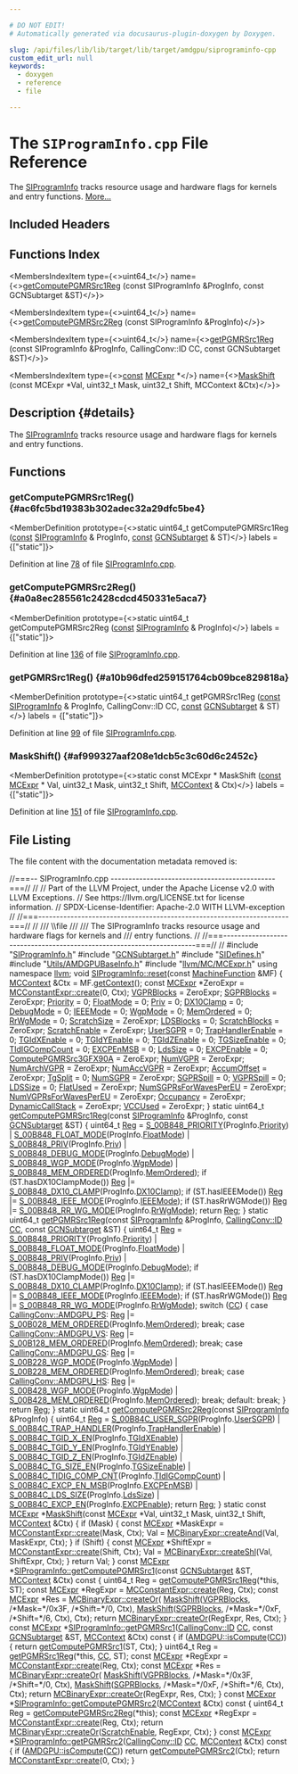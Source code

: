 ```yaml
---

# DO NOT EDIT!
# Automatically generated via docusaurus-plugin-doxygen by Doxygen.

slug: /api/files/lib/lib/target/lib/target/amdgpu/siprograminfo-cpp
custom_edit_url: null
keywords:
  - doxygen
  - reference
  - file

---
```





# The `SIProgramInfo.cpp` File Reference

<DoxygenPage pluginConfig={pluginConfig}>

The <a href="/docs/api/structs/llvm/siprograminfo">SIProgramInfo</a> tracks resource usage and hardware flags for kernels and entry functions. <a href="#details">More...</a>

## Included Headers

<IncludesList>
<IncludesListItem
  filePath="SIProgramInfo.h"
  permalink="/docs/api/files/lib/lib/target/lib/target/amdgpu/siprograminfo-h"
  isLocal="true" />
<IncludesListItem
  filePath="GCNSubtarget.h"
  permalink="/docs/api/files/lib/lib/target/lib/target/amdgpu/gcnsubtarget-h"
  isLocal="true" />
<IncludesListItem
  filePath="SIDefines.h"
  permalink="/docs/api/files/lib/lib/target/lib/target/amdgpu/sidefines-h"
  isLocal="true" />
<IncludesListItem
  filePath="Utils/AMDGPUBaseInfo.h"
  permalink="/docs/api/files/lib/lib/target/lib/target/amdgpu/lib/target/amdgpu/utils/amdgpubaseinfo-h"
  isLocal="true" />
<IncludesListItem
  filePath="llvm/MC/MCExpr.h"
  permalink="/docs/api/files/include/include/llvm/include/llvm/mc/mcexpr-h"
  isLocal="true" />
</IncludesList>

## Functions Index

<MembersIndex>

<MembersIndexItem
  type={<>uint64&#95;t</>}
  name={<><a href="#ac6fc5bd19383b302adec32a29dfc5be4">getComputePGMRSrc1Reg</a> (const SIProgramInfo &amp;ProgInfo, const GCNSubtarget &amp;ST)</>}>
</MembersIndexItem>

<MembersIndexItem
  type={<>uint64&#95;t</>}
  name={<><a href="#a0a8ec285561c2428cdcd450331e5aca7">getComputePGMRSrc2Reg</a> (const SIProgramInfo &amp;ProgInfo)</>}>
</MembersIndexItem>

<MembersIndexItem
  type={<>uint64&#95;t</>}
  name={<><a href="#a10b96dfed259151764cb09bce829818a">getPGMRSrc1Reg</a> (const SIProgramInfo &amp;ProgInfo, CallingConv::ID CC, const GCNSubtarget &amp;ST)</>}>
</MembersIndexItem>

<MembersIndexItem
  type={<><a href="/docs/api/files/lib/lib/target/lib/target/aarch64/aarch64promoteconstant-cpp/#a90f8350fecae261c25be85d38b451bff">const</a> <a href="/docs/api/classes/llvm/mcexpr">MCExpr</a> &#42;</>}
  name={<><a href="#af999327aaf208e1dcb5c3c60d6c2452c">MaskShift</a> (const MCExpr &#42;Val, uint32&#95;t Mask, uint32&#95;t Shift, MCContext &amp;Ctx)</>}>
</MembersIndexItem>

</MembersIndex>

## Description {#details}

The <a href="/docs/api/structs/llvm/siprograminfo">SIProgramInfo</a> tracks resource usage and hardware flags for kernels and entry functions.

<SectionDefinition>

## Functions

### getComputePGMRSrc1Reg() {#ac6fc5bd19383b302adec32a29dfc5be4}

<MemberDefinition
  prototype={<>static uint64&#95;t getComputePGMRSrc1Reg (<a href="/docs/api/files/lib/lib/target/lib/target/aarch64/aarch64promoteconstant-cpp/#a90f8350fecae261c25be85d38b451bff">const</a> <a href="/docs/api/structs/llvm/siprograminfo">SIProgramInfo</a> &amp; ProgInfo, <a href="/docs/api/files/lib/lib/target/lib/target/aarch64/aarch64promoteconstant-cpp/#a90f8350fecae261c25be85d38b451bff">const</a> <a href="/docs/api/classes/llvm/gcnsubtarget">GCNSubtarget</a> &amp; ST)</>}
  labels = {["static"]}>

Definition at line <a href="#l00078">78</a> of file <a href="/docs/api/files/lib/lib/target/lib/target/amdgpu/siprograminfo-cpp">SIProgramInfo.cpp</a>.
</MemberDefinition>

### getComputePGMRSrc2Reg() {#a0a8ec285561c2428cdcd450331e5aca7}

<MemberDefinition
  prototype={<>static uint64&#95;t getComputePGMRSrc2Reg (<a href="/docs/api/files/lib/lib/target/lib/target/aarch64/aarch64promoteconstant-cpp/#a90f8350fecae261c25be85d38b451bff">const</a> <a href="/docs/api/structs/llvm/siprograminfo">SIProgramInfo</a> &amp; ProgInfo)</>}
  labels = {["static"]}>

Definition at line <a href="#l00136">136</a> of file <a href="/docs/api/files/lib/lib/target/lib/target/amdgpu/siprograminfo-cpp">SIProgramInfo.cpp</a>.
</MemberDefinition>

### getPGMRSrc1Reg() {#a10b96dfed259151764cb09bce829818a}

<MemberDefinition
  prototype={<>static uint64&#95;t getPGMRSrc1Reg (<a href="/docs/api/files/lib/lib/target/lib/target/aarch64/aarch64promoteconstant-cpp/#a90f8350fecae261c25be85d38b451bff">const</a> <a href="/docs/api/structs/llvm/siprograminfo">SIProgramInfo</a> &amp; ProgInfo, CallingConv::ID CC, <a href="/docs/api/files/lib/lib/target/lib/target/aarch64/aarch64promoteconstant-cpp/#a90f8350fecae261c25be85d38b451bff">const</a> <a href="/docs/api/classes/llvm/gcnsubtarget">GCNSubtarget</a> &amp; ST)</>}
  labels = {["static"]}>

Definition at line <a href="#l00099">99</a> of file <a href="/docs/api/files/lib/lib/target/lib/target/amdgpu/siprograminfo-cpp">SIProgramInfo.cpp</a>.
</MemberDefinition>

### MaskShift() {#af999327aaf208e1dcb5c3c60d6c2452c}

<MemberDefinition
  prototype={<>static const MCExpr &#42; MaskShift (<a href="/docs/api/files/lib/lib/target/lib/target/aarch64/aarch64promoteconstant-cpp/#a90f8350fecae261c25be85d38b451bff">const</a> <a href="/docs/api/classes/llvm/mcexpr">MCExpr</a> &#42; Val, uint32&#95;t Mask, uint32&#95;t Shift, <a href="/docs/api/classes/llvm/mccontext">MCContext</a> &amp; Ctx)</>}
  labels = {["static"]}>

Definition at line <a href="#l00151">151</a> of file <a href="/docs/api/files/lib/lib/target/lib/target/amdgpu/siprograminfo-cpp">SIProgramInfo.cpp</a>.
</MemberDefinition>

</SectionDefinition>

## File Listing

The file content with the documentation metadata removed is:

<ProgramListing>

<Link id="l00001" /><CodeLine lineNumber="1"><Highlight kind="comment">//===-- SIProgramInfo.cpp ----------------------------------------------===//</Highlight><Highlight kind="normal"></Highlight></CodeLine>
<Link id="l00002" /><CodeLine lineNumber="2"><Highlight kind="normal"></Highlight><Highlight kind="comment">//</Highlight><Highlight kind="normal"></Highlight></CodeLine>
<Link id="l00003" /><CodeLine lineNumber="3"><Highlight kind="normal"></Highlight><Highlight kind="comment">// Part of the LLVM Project, under the Apache License v2.0 with LLVM Exceptions.</Highlight><Highlight kind="normal"></Highlight></CodeLine>
<Link id="l00004" /><CodeLine lineNumber="4"><Highlight kind="normal"></Highlight><Highlight kind="comment">// See https://llvm.org/LICENSE.txt for license information.</Highlight><Highlight kind="normal"></Highlight></CodeLine>
<Link id="l00005" /><CodeLine lineNumber="5"><Highlight kind="normal"></Highlight><Highlight kind="comment">// SPDX-License-Identifier: Apache-2.0 WITH LLVM-exception</Highlight><Highlight kind="normal"></Highlight></CodeLine>
<Link id="l00006" /><CodeLine lineNumber="6"><Highlight kind="normal"></Highlight><Highlight kind="comment">//</Highlight><Highlight kind="normal"></Highlight></CodeLine>
<Link id="l00007" /><CodeLine lineNumber="7"><Highlight kind="normal"></Highlight><Highlight kind="comment">//===----------------------------------------------------------------------===//</Highlight><Highlight kind="normal"></Highlight></CodeLine>
<Link id="l00008" /><CodeLine lineNumber="8"><Highlight kind="normal"></Highlight><Highlight kind="comment">//</Highlight><Highlight kind="comment"></Highlight></CodeLine>
<Link id="l00009" /><CodeLine lineNumber="9"><Highlight kind="comment">/// \\file</Highlight></CodeLine>
<Link id="l00010" /><CodeLine lineNumber="10"><Highlight kind="comment">///</Highlight></CodeLine>
<Link id="l00011" /><CodeLine lineNumber="11"><Highlight kind="comment">/// The SIProgramInfo tracks resource usage and hardware flags for kernels and</Highlight></CodeLine>
<Link id="l00012" /><CodeLine lineNumber="12"><Highlight kind="comment">/// entry functions.</Highlight><Highlight kind="normal"></Highlight></CodeLine>
<Link id="l00013" /><CodeLine lineNumber="13"><Highlight kind="normal"></Highlight><Highlight kind="comment">//</Highlight><Highlight kind="normal"></Highlight></CodeLine>
<Link id="l00014" /><CodeLine lineNumber="14"><Highlight kind="normal"></Highlight><Highlight kind="comment">//===----------------------------------------------------------------------===//</Highlight><Highlight kind="normal"></Highlight></CodeLine>
<Link id="l00015" /><CodeLine lineNumber="15"><Highlight kind="normal"></Highlight><Highlight kind="comment">//</Highlight><Highlight kind="normal"></Highlight></CodeLine>
<Link id="l00016" /><CodeLine lineNumber="16"><Highlight kind="normal"></Highlight></CodeLine>
<Link id="l00017" /><CodeLine lineNumber="17"><Highlight kind="normal"></Highlight><Highlight kind="preprocessor">#include &quot;<a href="/docs/api/files/lib/lib/target/lib/target/amdgpu/siprograminfo-h">SIProgramInfo.h</a>&quot;</Highlight><Highlight kind="normal"></Highlight></CodeLine>
<Link id="l00018" /><CodeLine lineNumber="18"><Highlight kind="normal"></Highlight><Highlight kind="preprocessor">#include &quot;<a href="/docs/api/files/lib/lib/target/lib/target/amdgpu/gcnsubtarget-h">GCNSubtarget.h</a>&quot;</Highlight><Highlight kind="normal"></Highlight></CodeLine>
<Link id="l00019" /><CodeLine lineNumber="19"><Highlight kind="normal"></Highlight><Highlight kind="preprocessor">#include &quot;<a href="/docs/api/files/lib/lib/target/lib/target/amdgpu/sidefines-h">SIDefines.h</a>&quot;</Highlight><Highlight kind="normal"></Highlight></CodeLine>
<Link id="l00020" /><CodeLine lineNumber="20"><Highlight kind="normal"></Highlight><Highlight kind="preprocessor">#include &quot;<a href="/docs/api/files/lib/lib/target/lib/target/amdgpu/lib/target/amdgpu/utils/amdgpubaseinfo-h">Utils/AMDGPUBaseInfo.h</a>&quot;</Highlight><Highlight kind="normal"></Highlight></CodeLine>
<Link id="l00021" /><CodeLine lineNumber="21"><Highlight kind="normal"></Highlight><Highlight kind="preprocessor">#include &quot;<a href="/docs/api/files/include/include/llvm/include/llvm/mc/mcexpr-h">llvm/MC/MCExpr.h</a>&quot;</Highlight><Highlight kind="normal"></Highlight></CodeLine>
<Link id="l00022" /><CodeLine lineNumber="22"><Highlight kind="normal"></Highlight></CodeLine>
<Link id="l00023" /><CodeLine lineNumber="23"><Highlight kind="normal"></Highlight><Highlight kind="keyword">using namespace </Highlight><Highlight kind="normal"><a href="/docs/api/namespaces/llvm">llvm</a>;</Highlight></CodeLine>
<Link id="l00024" /><CodeLine lineNumber="24"><Highlight kind="normal"></Highlight></CodeLine>
<Link id="l00025" /><CodeLine lineNumber="25" lineLink="/docs/api/structs/llvm/siprograminfo/#ae72726562d2c74f257bb14d331c90300"><Highlight kind="normal"></Highlight><Highlight kind="keywordtype">void</Highlight><Highlight kind="normal"> <a href="/docs/api/structs/llvm/siprograminfo/#ae72726562d2c74f257bb14d331c90300">SIProgramInfo::reset</a>(</Highlight><Highlight kind="keyword">const</Highlight><Highlight kind="normal"> <a href="/docs/api/classes/llvm/machinefunction">MachineFunction</a> &amp;MF) &#123;</Highlight></CodeLine>
<Link id="l00026" /><CodeLine lineNumber="26"><Highlight kind="normal">  <a href="/docs/api/classes/llvm/mccontext">MCContext</a> &amp;Ctx = MF.<a href="/docs/api/classes/llvm/machinefunction/#a752546c51633c140d9ca4ab98b4781b6">getContext</a>();</Highlight></CodeLine>
<Link id="l00027" /><CodeLine lineNumber="27"><Highlight kind="normal"></Highlight></CodeLine>
<Link id="l00028" /><CodeLine lineNumber="28"><Highlight kind="normal">  </Highlight><Highlight kind="keyword">const</Highlight><Highlight kind="normal"> <a href="/docs/api/classes/llvm/mcexpr">MCExpr</a> &#42;ZeroExpr = <a href="/docs/api/classes/llvm/mcconstantexpr/#af9bdc4c9c65ea1ff077fbbb6407d7b2a">MCConstantExpr::create</a>(0, Ctx);</Highlight></CodeLine>
<Link id="l00029" /><CodeLine lineNumber="29"><Highlight kind="normal"></Highlight></CodeLine>
<Link id="l00030" /><CodeLine lineNumber="30"><Highlight kind="normal">  <a href="/docs/api/structs/llvm/siprograminfo/#a3688ae99640628e4a97f11753bcab0c9">VGPRBlocks</a> = ZeroExpr;</Highlight></CodeLine>
<Link id="l00031" /><CodeLine lineNumber="31"><Highlight kind="normal">  <a href="/docs/api/structs/llvm/siprograminfo/#aa590ea054ee40115a9612e345df72146">SGPRBlocks</a> = ZeroExpr;</Highlight></CodeLine>
<Link id="l00032" /><CodeLine lineNumber="32"><Highlight kind="normal">  <a href="/docs/api/structs/llvm/siprograminfo/#a3977267b8b812445d53063e0182fd891">Priority</a> = 0;</Highlight></CodeLine>
<Link id="l00033" /><CodeLine lineNumber="33"><Highlight kind="normal">  <a href="/docs/api/structs/llvm/siprograminfo/#a5dfd735278d1730ed3cffdb755ede0d2">FloatMode</a> = 0;</Highlight></CodeLine>
<Link id="l00034" /><CodeLine lineNumber="34"><Highlight kind="normal">  <a href="/docs/api/structs/llvm/siprograminfo/#a02e8df47424dd56e889739b63859838a">Priv</a> = 0;</Highlight></CodeLine>
<Link id="l00035" /><CodeLine lineNumber="35"><Highlight kind="normal">  <a href="/docs/api/structs/llvm/siprograminfo/#ab1f897a9290b5c279ed238deced93619">DX10Clamp</a> = 0;</Highlight></CodeLine>
<Link id="l00036" /><CodeLine lineNumber="36"><Highlight kind="normal">  <a href="/docs/api/structs/llvm/siprograminfo/#a318ee6169e857c53dd1dc7472a14cdb0">DebugMode</a> = 0;</Highlight></CodeLine>
<Link id="l00037" /><CodeLine lineNumber="37"><Highlight kind="normal">  <a href="/docs/api/structs/llvm/siprograminfo/#ab70748f1e7c51f2ea41b9057f5b4c829">IEEEMode</a> = 0;</Highlight></CodeLine>
<Link id="l00038" /><CodeLine lineNumber="38"><Highlight kind="normal">  <a href="/docs/api/structs/llvm/siprograminfo/#ac559e84953a041d04f27c9a1063a1c59">WgpMode</a> = 0;</Highlight></CodeLine>
<Link id="l00039" /><CodeLine lineNumber="39"><Highlight kind="normal">  <a href="/docs/api/structs/llvm/siprograminfo/#af398e438530ebe1daa0614d7e7e799b8">MemOrdered</a> = 0;</Highlight></CodeLine>
<Link id="l00040" /><CodeLine lineNumber="40"><Highlight kind="normal">  <a href="/docs/api/structs/llvm/siprograminfo/#a22d671c4238537a22dfe82266e71c16c">RrWgMode</a> = 0;</Highlight></CodeLine>
<Link id="l00041" /><CodeLine lineNumber="41"><Highlight kind="normal">  <a href="/docs/api/structs/llvm/siprograminfo/#ac3752448069c8c6edb67b57e0ac92f85">ScratchSize</a> = ZeroExpr;</Highlight></CodeLine>
<Link id="l00042" /><CodeLine lineNumber="42"><Highlight kind="normal"></Highlight></CodeLine>
<Link id="l00043" /><CodeLine lineNumber="43"><Highlight kind="normal">  <a href="/docs/api/structs/llvm/siprograminfo/#a34d631fd6083ae4bbbee5024eb00867a">LDSBlocks</a> = 0;</Highlight></CodeLine>
<Link id="l00044" /><CodeLine lineNumber="44"><Highlight kind="normal">  <a href="/docs/api/structs/llvm/siprograminfo/#a403f09379ebb1045ef45a83925a0ed70">ScratchBlocks</a> = ZeroExpr;</Highlight></CodeLine>
<Link id="l00045" /><CodeLine lineNumber="45"><Highlight kind="normal"></Highlight></CodeLine>
<Link id="l00046" /><CodeLine lineNumber="46"><Highlight kind="normal">  <a href="/docs/api/structs/llvm/siprograminfo/#a772aff37f042ff311ff9c8d3af5e3f5f">ScratchEnable</a> = ZeroExpr;</Highlight></CodeLine>
<Link id="l00047" /><CodeLine lineNumber="47"><Highlight kind="normal">  <a href="/docs/api/structs/llvm/siprograminfo/#a59acec45cbd34d0a113b177c4b2ccbae">UserSGPR</a> = 0;</Highlight></CodeLine>
<Link id="l00048" /><CodeLine lineNumber="48"><Highlight kind="normal">  <a href="/docs/api/structs/llvm/siprograminfo/#a71ed738417d64ca247cfdbfcf5165b07">TrapHandlerEnable</a> = 0;</Highlight></CodeLine>
<Link id="l00049" /><CodeLine lineNumber="49"><Highlight kind="normal">  <a href="/docs/api/structs/llvm/siprograminfo/#ab35b3af4fafc168fbce390b14d8d7c1d">TGIdXEnable</a> = 0;</Highlight></CodeLine>
<Link id="l00050" /><CodeLine lineNumber="50"><Highlight kind="normal">  <a href="/docs/api/structs/llvm/siprograminfo/#aee9920690b34cda0c1b7c6e1726f7bd0">TGIdYEnable</a> = 0;</Highlight></CodeLine>
<Link id="l00051" /><CodeLine lineNumber="51"><Highlight kind="normal">  <a href="/docs/api/structs/llvm/siprograminfo/#a337ffd0352d50d9047725b0bff184106">TGIdZEnable</a> = 0;</Highlight></CodeLine>
<Link id="l00052" /><CodeLine lineNumber="52"><Highlight kind="normal">  <a href="/docs/api/structs/llvm/siprograminfo/#ad3f34d529ea36932d1daad83cb0f8806">TGSizeEnable</a> = 0;</Highlight></CodeLine>
<Link id="l00053" /><CodeLine lineNumber="53"><Highlight kind="normal">  <a href="/docs/api/structs/llvm/siprograminfo/#a1d9d692d70a3cefe821356b7bc77ae0e">TIdIGCompCount</a> = 0;</Highlight></CodeLine>
<Link id="l00054" /><CodeLine lineNumber="54"><Highlight kind="normal">  <a href="/docs/api/structs/llvm/siprograminfo/#ae4aba4a78b1ad27400e6848896387b88">EXCPEnMSB</a> = 0;</Highlight></CodeLine>
<Link id="l00055" /><CodeLine lineNumber="55"><Highlight kind="normal">  <a href="/docs/api/structs/llvm/siprograminfo/#a9e3ecd7aff6a81fb011bc32cde4cde1b">LdsSize</a> = 0;</Highlight></CodeLine>
<Link id="l00056" /><CodeLine lineNumber="56"><Highlight kind="normal">  <a href="/docs/api/structs/llvm/siprograminfo/#a4121a9a2cc6c5455abb250cca03eb76c">EXCPEnable</a> = 0;</Highlight></CodeLine>
<Link id="l00057" /><CodeLine lineNumber="57"><Highlight kind="normal"></Highlight></CodeLine>
<Link id="l00058" /><CodeLine lineNumber="58"><Highlight kind="normal">  <a href="/docs/api/structs/llvm/siprograminfo/#a2726c754bff1649eb44f467f0e3b25c3">ComputePGMRSrc3GFX90A</a> = ZeroExpr;</Highlight></CodeLine>
<Link id="l00059" /><CodeLine lineNumber="59"><Highlight kind="normal"></Highlight></CodeLine>
<Link id="l00060" /><CodeLine lineNumber="60"><Highlight kind="normal">  <a href="/docs/api/structs/llvm/siprograminfo/#aad1837db2b83530ed07c95b6bac0744b">NumVGPR</a> = ZeroExpr;</Highlight></CodeLine>
<Link id="l00061" /><CodeLine lineNumber="61"><Highlight kind="normal">  <a href="/docs/api/structs/llvm/siprograminfo/#a27e3860d5b04a57cde52d2bffad6138c">NumArchVGPR</a> = ZeroExpr;</Highlight></CodeLine>
<Link id="l00062" /><CodeLine lineNumber="62"><Highlight kind="normal">  <a href="/docs/api/structs/llvm/siprograminfo/#a98ea97b3ad31203bdf6769b105caa624">NumAccVGPR</a> = ZeroExpr;</Highlight></CodeLine>
<Link id="l00063" /><CodeLine lineNumber="63"><Highlight kind="normal">  <a href="/docs/api/structs/llvm/siprograminfo/#a89a57c3dc5eea14cd27e6db65d14bc32">AccumOffset</a> = ZeroExpr;</Highlight></CodeLine>
<Link id="l00064" /><CodeLine lineNumber="64"><Highlight kind="normal">  <a href="/docs/api/structs/llvm/siprograminfo/#ad97de4ab417f94b2cdca16c80bbcfc62">TgSplit</a> = 0;</Highlight></CodeLine>
<Link id="l00065" /><CodeLine lineNumber="65"><Highlight kind="normal">  <a href="/docs/api/structs/llvm/siprograminfo/#a0a030caf65eb1d46c0fc1045e197e0ed">NumSGPR</a> = ZeroExpr;</Highlight></CodeLine>
<Link id="l00066" /><CodeLine lineNumber="66"><Highlight kind="normal">  <a href="/docs/api/structs/llvm/siprograminfo/#a095bee11d087163ba9b7edc3a55310f7">SGPRSpill</a> = 0;</Highlight></CodeLine>
<Link id="l00067" /><CodeLine lineNumber="67"><Highlight kind="normal">  <a href="/docs/api/structs/llvm/siprograminfo/#af02e81a66cc884be2f44db9572bf9d79">VGPRSpill</a> = 0;</Highlight></CodeLine>
<Link id="l00068" /><CodeLine lineNumber="68"><Highlight kind="normal">  <a href="/docs/api/structs/llvm/siprograminfo/#abf43be02eb6dd6450cf63b501f0f8f34">LDSSize</a> = 0;</Highlight></CodeLine>
<Link id="l00069" /><CodeLine lineNumber="69"><Highlight kind="normal">  <a href="/docs/api/structs/llvm/siprograminfo/#a70a0d44841a613a758bdd61ccccd0d42">FlatUsed</a> = ZeroExpr;</Highlight></CodeLine>
<Link id="l00070" /><CodeLine lineNumber="70"><Highlight kind="normal"></Highlight></CodeLine>
<Link id="l00071" /><CodeLine lineNumber="71"><Highlight kind="normal">  <a href="/docs/api/structs/llvm/siprograminfo/#accfcf1299fb2b19aeba31bc533560e59">NumSGPRsForWavesPerEU</a> = ZeroExpr;</Highlight></CodeLine>
<Link id="l00072" /><CodeLine lineNumber="72"><Highlight kind="normal">  <a href="/docs/api/structs/llvm/siprograminfo/#aa8ccab82d407519b9d648b03505332de">NumVGPRsForWavesPerEU</a> = ZeroExpr;</Highlight></CodeLine>
<Link id="l00073" /><CodeLine lineNumber="73"><Highlight kind="normal">  <a href="/docs/api/structs/llvm/siprograminfo/#abfc73b7fe494d43b1b5d5ee421823a28">Occupancy</a> = ZeroExpr;</Highlight></CodeLine>
<Link id="l00074" /><CodeLine lineNumber="74"><Highlight kind="normal">  <a href="/docs/api/structs/llvm/siprograminfo/#a9e3a05260c49da2e5a9401472ca63d77">DynamicCallStack</a> = ZeroExpr;</Highlight></CodeLine>
<Link id="l00075" /><CodeLine lineNumber="75"><Highlight kind="normal">  <a href="/docs/api/structs/llvm/siprograminfo/#a55c703813acc50a1147c33ba50fe9bfb">VCCUsed</a> = ZeroExpr;</Highlight></CodeLine>
<Link id="l00076" /><CodeLine lineNumber="76"><Highlight kind="normal">&#125;</Highlight></CodeLine>
<Link id="l00077" /><CodeLine lineNumber="77"><Highlight kind="normal"></Highlight></CodeLine>
<Link id="l00078" /><CodeLine lineNumber="78" lineLink="#ac6fc5bd19383b302adec32a29dfc5be4"><Highlight kind="normal"></Highlight><Highlight kind="keyword">static</Highlight><Highlight kind="normal"> uint64&#95;t <a href="#ac6fc5bd19383b302adec32a29dfc5be4">getComputePGMRSrc1Reg</a>(</Highlight><Highlight kind="keyword">const</Highlight><Highlight kind="normal"> <a href="/docs/api/structs/llvm/siprograminfo">SIProgramInfo</a> &amp;ProgInfo,</Highlight></CodeLine>
<Link id="l00079" /><CodeLine lineNumber="79"><Highlight kind="normal">                                      </Highlight><Highlight kind="keyword">const</Highlight><Highlight kind="normal"> <a href="/docs/api/classes/llvm/gcnsubtarget">GCNSubtarget</a> &amp;ST) &#123;</Highlight></CodeLine>
<Link id="l00080" /><CodeLine lineNumber="80"><Highlight kind="normal">  uint64&#95;t <a href="/docs/api/files/lib/lib/codegen/machinesink-cpp/#a359e1ff26f6d466d927a61aae45b05c3">Reg</a> = <a href="/docs/api/files/lib/lib/target/lib/target/amdgpu/sidefines-h/#add53b53cdd8870abfaeb28b29e397d13">S&#95;00B848&#95;PRIORITY</a>(ProgInfo.<a href="/docs/api/structs/llvm/siprograminfo/#a3977267b8b812445d53063e0182fd891">Priority</a>) |</Highlight></CodeLine>
<Link id="l00081" /><CodeLine lineNumber="81"><Highlight kind="normal">                 <a href="/docs/api/files/lib/lib/target/lib/target/amdgpu/sidefines-h/#af5f71d8ec86ce3be8722a15c2d5d9f93">S&#95;00B848&#95;FLOAT&#95;MODE</a>(ProgInfo.<a href="/docs/api/structs/llvm/siprograminfo/#a5dfd735278d1730ed3cffdb755ede0d2">FloatMode</a>) |</Highlight></CodeLine>
<Link id="l00082" /><CodeLine lineNumber="82"><Highlight kind="normal">                 <a href="/docs/api/files/lib/lib/target/lib/target/amdgpu/sidefines-h/#a7f2ac7de878c5b5a76540ef9720a6984">S&#95;00B848&#95;PRIV</a>(ProgInfo.<a href="/docs/api/structs/llvm/siprograminfo/#a02e8df47424dd56e889739b63859838a">Priv</a>) |</Highlight></CodeLine>
<Link id="l00083" /><CodeLine lineNumber="83"><Highlight kind="normal">                 <a href="/docs/api/files/lib/lib/target/lib/target/amdgpu/sidefines-h/#a753e18af437042ff34b2f182be50a838">S&#95;00B848&#95;DEBUG&#95;MODE</a>(ProgInfo.<a href="/docs/api/structs/llvm/siprograminfo/#a318ee6169e857c53dd1dc7472a14cdb0">DebugMode</a>) |</Highlight></CodeLine>
<Link id="l00084" /><CodeLine lineNumber="84"><Highlight kind="normal">                 <a href="/docs/api/files/lib/lib/target/lib/target/amdgpu/sidefines-h/#ac3678dc8908060a15fa8b872ec67cf09">S&#95;00B848&#95;WGP&#95;MODE</a>(ProgInfo.<a href="/docs/api/structs/llvm/siprograminfo/#ac559e84953a041d04f27c9a1063a1c59">WgpMode</a>) |</Highlight></CodeLine>
<Link id="l00085" /><CodeLine lineNumber="85"><Highlight kind="normal">                 <a href="/docs/api/files/lib/lib/target/lib/target/amdgpu/sidefines-h/#a4ab7b070d55d46145ded8ccdd0cd5db5">S&#95;00B848&#95;MEM&#95;ORDERED</a>(ProgInfo.<a href="/docs/api/structs/llvm/siprograminfo/#af398e438530ebe1daa0614d7e7e799b8">MemOrdered</a>);</Highlight></CodeLine>
<Link id="l00086" /><CodeLine lineNumber="86"><Highlight kind="normal"></Highlight></CodeLine>
<Link id="l00087" /><CodeLine lineNumber="87"><Highlight kind="normal">  </Highlight><Highlight kind="keywordflow">if</Highlight><Highlight kind="normal"> (ST.hasDX10ClampMode())</Highlight></CodeLine>
<Link id="l00088" /><CodeLine lineNumber="88"><Highlight kind="normal">    <a href="/docs/api/files/lib/lib/codegen/machinesink-cpp/#a359e1ff26f6d466d927a61aae45b05c3">Reg</a> |= <a href="/docs/api/files/lib/lib/target/lib/target/amdgpu/sidefines-h/#acbb30ea10770fc01c162625968e545bd">S&#95;00B848&#95;DX10&#95;CLAMP</a>(ProgInfo.<a href="/docs/api/structs/llvm/siprograminfo/#ab1f897a9290b5c279ed238deced93619">DX10Clamp</a>);</Highlight></CodeLine>
<Link id="l00089" /><CodeLine lineNumber="89"><Highlight kind="normal"></Highlight></CodeLine>
<Link id="l00090" /><CodeLine lineNumber="90"><Highlight kind="normal">  </Highlight><Highlight kind="keywordflow">if</Highlight><Highlight kind="normal"> (ST.hasIEEEMode())</Highlight></CodeLine>
<Link id="l00091" /><CodeLine lineNumber="91"><Highlight kind="normal">    <a href="/docs/api/files/lib/lib/codegen/machinesink-cpp/#a359e1ff26f6d466d927a61aae45b05c3">Reg</a> |= <a href="/docs/api/files/lib/lib/target/lib/target/amdgpu/sidefines-h/#ae2684a5724ae2c9738411ef51dec8373">S&#95;00B848&#95;IEEE&#95;MODE</a>(ProgInfo.<a href="/docs/api/structs/llvm/siprograminfo/#ab70748f1e7c51f2ea41b9057f5b4c829">IEEEMode</a>);</Highlight></CodeLine>
<Link id="l00092" /><CodeLine lineNumber="92"><Highlight kind="normal"></Highlight></CodeLine>
<Link id="l00093" /><CodeLine lineNumber="93"><Highlight kind="normal">  </Highlight><Highlight kind="keywordflow">if</Highlight><Highlight kind="normal"> (ST.hasRrWGMode())</Highlight></CodeLine>
<Link id="l00094" /><CodeLine lineNumber="94"><Highlight kind="normal">    <a href="/docs/api/files/lib/lib/codegen/machinesink-cpp/#a359e1ff26f6d466d927a61aae45b05c3">Reg</a> |= <a href="/docs/api/files/lib/lib/target/lib/target/amdgpu/sidefines-h/#a5c1ffc09a261988d7e26a19fedb27f18">S&#95;00B848&#95;RR&#95;WG&#95;MODE</a>(ProgInfo.<a href="/docs/api/structs/llvm/siprograminfo/#a22d671c4238537a22dfe82266e71c16c">RrWgMode</a>);</Highlight></CodeLine>
<Link id="l00095" /><CodeLine lineNumber="95"><Highlight kind="normal"></Highlight></CodeLine>
<Link id="l00096" /><CodeLine lineNumber="96"><Highlight kind="normal">  </Highlight><Highlight kind="keywordflow">return</Highlight><Highlight kind="normal"> <a href="/docs/api/files/lib/lib/codegen/machinesink-cpp/#a359e1ff26f6d466d927a61aae45b05c3">Reg</a>;</Highlight></CodeLine>
<Link id="l00097" /><CodeLine lineNumber="97"><Highlight kind="normal">&#125;</Highlight></CodeLine>
<Link id="l00098" /><CodeLine lineNumber="98"><Highlight kind="normal"></Highlight></CodeLine>
<Link id="l00099" /><CodeLine lineNumber="99" lineLink="#a10b96dfed259151764cb09bce829818a"><Highlight kind="normal"></Highlight><Highlight kind="keyword">static</Highlight><Highlight kind="normal"> uint64&#95;t <a href="#a10b96dfed259151764cb09bce829818a">getPGMRSrc1Reg</a>(</Highlight><Highlight kind="keyword">const</Highlight><Highlight kind="normal"> <a href="/docs/api/structs/llvm/siprograminfo">SIProgramInfo</a> &amp;ProgInfo,</Highlight></CodeLine>
<Link id="l00100" /><CodeLine lineNumber="100"><Highlight kind="normal">                               <a href="/docs/api/namespaces/llvm/callingconv/#abdf8cf606905c10634e831390981b0ed">CallingConv::ID</a> <a href="/docs/api/files/lib/lib/target/lib/target/riscv/riscvredundantcopyelimination-cpp/#a77c69067ae8279bc00ab8757731e90d7">CC</a>, </Highlight><Highlight kind="keyword">const</Highlight><Highlight kind="normal"> <a href="/docs/api/classes/llvm/gcnsubtarget">GCNSubtarget</a> &amp;ST) &#123;</Highlight></CodeLine>
<Link id="l00101" /><CodeLine lineNumber="101"><Highlight kind="normal">  uint64&#95;t <a href="/docs/api/files/lib/lib/codegen/machinesink-cpp/#a359e1ff26f6d466d927a61aae45b05c3">Reg</a> = <a href="/docs/api/files/lib/lib/target/lib/target/amdgpu/sidefines-h/#add53b53cdd8870abfaeb28b29e397d13">S&#95;00B848&#95;PRIORITY</a>(ProgInfo.<a href="/docs/api/structs/llvm/siprograminfo/#a3977267b8b812445d53063e0182fd891">Priority</a>) |</Highlight></CodeLine>
<Link id="l00102" /><CodeLine lineNumber="102"><Highlight kind="normal">                 <a href="/docs/api/files/lib/lib/target/lib/target/amdgpu/sidefines-h/#af5f71d8ec86ce3be8722a15c2d5d9f93">S&#95;00B848&#95;FLOAT&#95;MODE</a>(ProgInfo.<a href="/docs/api/structs/llvm/siprograminfo/#a5dfd735278d1730ed3cffdb755ede0d2">FloatMode</a>) |</Highlight></CodeLine>
<Link id="l00103" /><CodeLine lineNumber="103"><Highlight kind="normal">                 <a href="/docs/api/files/lib/lib/target/lib/target/amdgpu/sidefines-h/#a7f2ac7de878c5b5a76540ef9720a6984">S&#95;00B848&#95;PRIV</a>(ProgInfo.<a href="/docs/api/structs/llvm/siprograminfo/#a02e8df47424dd56e889739b63859838a">Priv</a>) |</Highlight></CodeLine>
<Link id="l00104" /><CodeLine lineNumber="104"><Highlight kind="normal">                 <a href="/docs/api/files/lib/lib/target/lib/target/amdgpu/sidefines-h/#a753e18af437042ff34b2f182be50a838">S&#95;00B848&#95;DEBUG&#95;MODE</a>(ProgInfo.<a href="/docs/api/structs/llvm/siprograminfo/#a318ee6169e857c53dd1dc7472a14cdb0">DebugMode</a>);</Highlight></CodeLine>
<Link id="l00105" /><CodeLine lineNumber="105"><Highlight kind="normal"></Highlight></CodeLine>
<Link id="l00106" /><CodeLine lineNumber="106"><Highlight kind="normal">  </Highlight><Highlight kind="keywordflow">if</Highlight><Highlight kind="normal"> (ST.hasDX10ClampMode())</Highlight></CodeLine>
<Link id="l00107" /><CodeLine lineNumber="107"><Highlight kind="normal">    <a href="/docs/api/files/lib/lib/codegen/machinesink-cpp/#a359e1ff26f6d466d927a61aae45b05c3">Reg</a> |= <a href="/docs/api/files/lib/lib/target/lib/target/amdgpu/sidefines-h/#acbb30ea10770fc01c162625968e545bd">S&#95;00B848&#95;DX10&#95;CLAMP</a>(ProgInfo.<a href="/docs/api/structs/llvm/siprograminfo/#ab1f897a9290b5c279ed238deced93619">DX10Clamp</a>);</Highlight></CodeLine>
<Link id="l00108" /><CodeLine lineNumber="108"><Highlight kind="normal"></Highlight></CodeLine>
<Link id="l00109" /><CodeLine lineNumber="109"><Highlight kind="normal">  </Highlight><Highlight kind="keywordflow">if</Highlight><Highlight kind="normal"> (ST.hasIEEEMode())</Highlight></CodeLine>
<Link id="l00110" /><CodeLine lineNumber="110"><Highlight kind="normal">    <a href="/docs/api/files/lib/lib/codegen/machinesink-cpp/#a359e1ff26f6d466d927a61aae45b05c3">Reg</a> |= <a href="/docs/api/files/lib/lib/target/lib/target/amdgpu/sidefines-h/#ae2684a5724ae2c9738411ef51dec8373">S&#95;00B848&#95;IEEE&#95;MODE</a>(ProgInfo.<a href="/docs/api/structs/llvm/siprograminfo/#ab70748f1e7c51f2ea41b9057f5b4c829">IEEEMode</a>);</Highlight></CodeLine>
<Link id="l00111" /><CodeLine lineNumber="111"><Highlight kind="normal"></Highlight></CodeLine>
<Link id="l00112" /><CodeLine lineNumber="112"><Highlight kind="normal">  </Highlight><Highlight kind="keywordflow">if</Highlight><Highlight kind="normal"> (ST.hasRrWGMode())</Highlight></CodeLine>
<Link id="l00113" /><CodeLine lineNumber="113"><Highlight kind="normal">    <a href="/docs/api/files/lib/lib/codegen/machinesink-cpp/#a359e1ff26f6d466d927a61aae45b05c3">Reg</a> |= <a href="/docs/api/files/lib/lib/target/lib/target/amdgpu/sidefines-h/#a5c1ffc09a261988d7e26a19fedb27f18">S&#95;00B848&#95;RR&#95;WG&#95;MODE</a>(ProgInfo.<a href="/docs/api/structs/llvm/siprograminfo/#a22d671c4238537a22dfe82266e71c16c">RrWgMode</a>);</Highlight></CodeLine>
<Link id="l00114" /><CodeLine lineNumber="114"><Highlight kind="normal"></Highlight></CodeLine>
<Link id="l00115" /><CodeLine lineNumber="115"><Highlight kind="normal">  </Highlight><Highlight kind="keywordflow">switch</Highlight><Highlight kind="normal"> (<a href="/docs/api/files/lib/lib/target/lib/target/riscv/riscvredundantcopyelimination-cpp/#a77c69067ae8279bc00ab8757731e90d7">CC</a>) &#123;</Highlight></CodeLine>
<Link id="l00116" /><CodeLine lineNumber="116"><Highlight kind="normal">  </Highlight><Highlight kind="keywordflow">case</Highlight><Highlight kind="normal"> <a href="/docs/api/namespaces/llvm/callingconv/#ac6aa1387c4375260e2468eb5a77fdb4ca91283117ce67ebdae50cc7730694d8f8">CallingConv::AMDGPU&#95;PS</a>:</Highlight></CodeLine>
<Link id="l00117" /><CodeLine lineNumber="117"><Highlight kind="normal">    <a href="/docs/api/files/lib/lib/codegen/machinesink-cpp/#a359e1ff26f6d466d927a61aae45b05c3">Reg</a> |= <a href="/docs/api/files/lib/lib/target/lib/target/amdgpu/sidefines-h/#a1930b8f62e101a99c1a43f941bdf33d3">S&#95;00B028&#95;MEM&#95;ORDERED</a>(ProgInfo.<a href="/docs/api/structs/llvm/siprograminfo/#af398e438530ebe1daa0614d7e7e799b8">MemOrdered</a>);</Highlight></CodeLine>
<Link id="l00118" /><CodeLine lineNumber="118"><Highlight kind="normal">    </Highlight><Highlight kind="keywordflow">break</Highlight><Highlight kind="normal">;</Highlight></CodeLine>
<Link id="l00119" /><CodeLine lineNumber="119"><Highlight kind="normal">  </Highlight><Highlight kind="keywordflow">case</Highlight><Highlight kind="normal"> <a href="/docs/api/namespaces/llvm/callingconv/#ac6aa1387c4375260e2468eb5a77fdb4ca1a9f243b16678fc294567b72bbe87223">CallingConv::AMDGPU&#95;VS</a>:</Highlight></CodeLine>
<Link id="l00120" /><CodeLine lineNumber="120"><Highlight kind="normal">    <a href="/docs/api/files/lib/lib/codegen/machinesink-cpp/#a359e1ff26f6d466d927a61aae45b05c3">Reg</a> |= <a href="/docs/api/files/lib/lib/target/lib/target/amdgpu/sidefines-h/#ab513c7765a36b59d286261097d8f48de">S&#95;00B128&#95;MEM&#95;ORDERED</a>(ProgInfo.<a href="/docs/api/structs/llvm/siprograminfo/#af398e438530ebe1daa0614d7e7e799b8">MemOrdered</a>);</Highlight></CodeLine>
<Link id="l00121" /><CodeLine lineNumber="121"><Highlight kind="normal">    </Highlight><Highlight kind="keywordflow">break</Highlight><Highlight kind="normal">;</Highlight></CodeLine>
<Link id="l00122" /><CodeLine lineNumber="122"><Highlight kind="normal">  </Highlight><Highlight kind="keywordflow">case</Highlight><Highlight kind="normal"> <a href="/docs/api/namespaces/llvm/callingconv/#ac6aa1387c4375260e2468eb5a77fdb4ca6f08d1631b96043fe0201973d84e5539">CallingConv::AMDGPU&#95;GS</a>:</Highlight></CodeLine>
<Link id="l00123" /><CodeLine lineNumber="123"><Highlight kind="normal">    <a href="/docs/api/files/lib/lib/codegen/machinesink-cpp/#a359e1ff26f6d466d927a61aae45b05c3">Reg</a> |= <a href="/docs/api/files/lib/lib/target/lib/target/amdgpu/sidefines-h/#a33bc1a6b0012bfe8b96c03a4f7de759b">S&#95;00B228&#95;WGP&#95;MODE</a>(ProgInfo.<a href="/docs/api/structs/llvm/siprograminfo/#ac559e84953a041d04f27c9a1063a1c59">WgpMode</a>) |</Highlight></CodeLine>
<Link id="l00124" /><CodeLine lineNumber="124"><Highlight kind="normal">           <a href="/docs/api/files/lib/lib/target/lib/target/amdgpu/sidefines-h/#a4eac162ce066122ef62521b9d4039e26">S&#95;00B228&#95;MEM&#95;ORDERED</a>(ProgInfo.<a href="/docs/api/structs/llvm/siprograminfo/#af398e438530ebe1daa0614d7e7e799b8">MemOrdered</a>);</Highlight></CodeLine>
<Link id="l00125" /><CodeLine lineNumber="125"><Highlight kind="normal">    </Highlight><Highlight kind="keywordflow">break</Highlight><Highlight kind="normal">;</Highlight></CodeLine>
<Link id="l00126" /><CodeLine lineNumber="126"><Highlight kind="normal">  </Highlight><Highlight kind="keywordflow">case</Highlight><Highlight kind="normal"> <a href="/docs/api/namespaces/llvm/callingconv/#ac6aa1387c4375260e2468eb5a77fdb4ca5c0f66e45afd7c51f4ee51552d8fb606">CallingConv::AMDGPU&#95;HS</a>:</Highlight></CodeLine>
<Link id="l00127" /><CodeLine lineNumber="127"><Highlight kind="normal">    <a href="/docs/api/files/lib/lib/codegen/machinesink-cpp/#a359e1ff26f6d466d927a61aae45b05c3">Reg</a> |= <a href="/docs/api/files/lib/lib/target/lib/target/amdgpu/sidefines-h/#a7b0776941c2d49e4a3bb14a709dfab56">S&#95;00B428&#95;WGP&#95;MODE</a>(ProgInfo.<a href="/docs/api/structs/llvm/siprograminfo/#ac559e84953a041d04f27c9a1063a1c59">WgpMode</a>) |</Highlight></CodeLine>
<Link id="l00128" /><CodeLine lineNumber="128"><Highlight kind="normal">           <a href="/docs/api/files/lib/lib/target/lib/target/amdgpu/sidefines-h/#a1190b275cd1fa4304697d22a8f95e6fc">S&#95;00B428&#95;MEM&#95;ORDERED</a>(ProgInfo.<a href="/docs/api/structs/llvm/siprograminfo/#af398e438530ebe1daa0614d7e7e799b8">MemOrdered</a>);</Highlight></CodeLine>
<Link id="l00129" /><CodeLine lineNumber="129"><Highlight kind="normal">    </Highlight><Highlight kind="keywordflow">break</Highlight><Highlight kind="normal">;</Highlight></CodeLine>
<Link id="l00130" /><CodeLine lineNumber="130"><Highlight kind="normal">  </Highlight><Highlight kind="keywordflow">default</Highlight><Highlight kind="normal">:</Highlight></CodeLine>
<Link id="l00131" /><CodeLine lineNumber="131"><Highlight kind="normal">    </Highlight><Highlight kind="keywordflow">break</Highlight><Highlight kind="normal">;</Highlight></CodeLine>
<Link id="l00132" /><CodeLine lineNumber="132"><Highlight kind="normal">  &#125;</Highlight></CodeLine>
<Link id="l00133" /><CodeLine lineNumber="133"><Highlight kind="normal">  </Highlight><Highlight kind="keywordflow">return</Highlight><Highlight kind="normal"> <a href="/docs/api/files/lib/lib/codegen/machinesink-cpp/#a359e1ff26f6d466d927a61aae45b05c3">Reg</a>;</Highlight></CodeLine>
<Link id="l00134" /><CodeLine lineNumber="134"><Highlight kind="normal">&#125;</Highlight></CodeLine>
<Link id="l00135" /><CodeLine lineNumber="135"><Highlight kind="normal"></Highlight></CodeLine>
<Link id="l00136" /><CodeLine lineNumber="136" lineLink="#a0a8ec285561c2428cdcd450331e5aca7"><Highlight kind="normal"></Highlight><Highlight kind="keyword">static</Highlight><Highlight kind="normal"> uint64&#95;t <a href="#a0a8ec285561c2428cdcd450331e5aca7">getComputePGMRSrc2Reg</a>(</Highlight><Highlight kind="keyword">const</Highlight><Highlight kind="normal"> <a href="/docs/api/structs/llvm/siprograminfo">SIProgramInfo</a> &amp;ProgInfo) &#123;</Highlight></CodeLine>
<Link id="l00137" /><CodeLine lineNumber="137"><Highlight kind="normal">  uint64&#95;t <a href="/docs/api/files/lib/lib/codegen/machinesink-cpp/#a359e1ff26f6d466d927a61aae45b05c3">Reg</a> = <a href="/docs/api/files/lib/lib/target/lib/target/amdgpu/sidefines-h/#a9850b7225811ed88fce361146fb3f1bc">S&#95;00B84C&#95;USER&#95;SGPR</a>(ProgInfo.<a href="/docs/api/structs/llvm/siprograminfo/#a59acec45cbd34d0a113b177c4b2ccbae">UserSGPR</a>) |</Highlight></CodeLine>
<Link id="l00138" /><CodeLine lineNumber="138"><Highlight kind="normal">                 <a href="/docs/api/files/lib/lib/target/lib/target/amdgpu/sidefines-h/#a9e98ce60ac6e6bfe7cefb284cfe69777">S&#95;00B84C&#95;TRAP&#95;HANDLER</a>(ProgInfo.<a href="/docs/api/structs/llvm/siprograminfo/#a71ed738417d64ca247cfdbfcf5165b07">TrapHandlerEnable</a>) |</Highlight></CodeLine>
<Link id="l00139" /><CodeLine lineNumber="139"><Highlight kind="normal">                 <a href="/docs/api/files/lib/lib/target/lib/target/amdgpu/sidefines-h/#a6cdd30a73244b929b291741ca7418f3a">S&#95;00B84C&#95;TGID&#95;X&#95;EN</a>(ProgInfo.<a href="/docs/api/structs/llvm/siprograminfo/#ab35b3af4fafc168fbce390b14d8d7c1d">TGIdXEnable</a>) |</Highlight></CodeLine>
<Link id="l00140" /><CodeLine lineNumber="140"><Highlight kind="normal">                 <a href="/docs/api/files/lib/lib/target/lib/target/amdgpu/sidefines-h/#aad4aa25ffce1f6b2f3ab0687a278a2ca">S&#95;00B84C&#95;TGID&#95;Y&#95;EN</a>(ProgInfo.<a href="/docs/api/structs/llvm/siprograminfo/#aee9920690b34cda0c1b7c6e1726f7bd0">TGIdYEnable</a>) |</Highlight></CodeLine>
<Link id="l00141" /><CodeLine lineNumber="141"><Highlight kind="normal">                 <a href="/docs/api/files/lib/lib/target/lib/target/amdgpu/sidefines-h/#a1b3aecf9ee6c197d3f55f628513fd6cc">S&#95;00B84C&#95;TGID&#95;Z&#95;EN</a>(ProgInfo.<a href="/docs/api/structs/llvm/siprograminfo/#a337ffd0352d50d9047725b0bff184106">TGIdZEnable</a>) |</Highlight></CodeLine>
<Link id="l00142" /><CodeLine lineNumber="142"><Highlight kind="normal">                 <a href="/docs/api/files/lib/lib/target/lib/target/amdgpu/sidefines-h/#a7f899f3398694cba8a77c2fa9a2eec23">S&#95;00B84C&#95;TG&#95;SIZE&#95;EN</a>(ProgInfo.<a href="/docs/api/structs/llvm/siprograminfo/#ad3f34d529ea36932d1daad83cb0f8806">TGSizeEnable</a>) |</Highlight></CodeLine>
<Link id="l00143" /><CodeLine lineNumber="143"><Highlight kind="normal">                 <a href="/docs/api/files/lib/lib/target/lib/target/amdgpu/sidefines-h/#a839fb95cbee310bf346610f8798a8d0e">S&#95;00B84C&#95;TIDIG&#95;COMP&#95;CNT</a>(ProgInfo.<a href="/docs/api/structs/llvm/siprograminfo/#a1d9d692d70a3cefe821356b7bc77ae0e">TIdIGCompCount</a>) |</Highlight></CodeLine>
<Link id="l00144" /><CodeLine lineNumber="144"><Highlight kind="normal">                 <a href="/docs/api/files/lib/lib/target/lib/target/amdgpu/sidefines-h/#aca087bdb87f73f738c447ddb35113750">S&#95;00B84C&#95;EXCP&#95;EN&#95;MSB</a>(ProgInfo.<a href="/docs/api/structs/llvm/siprograminfo/#ae4aba4a78b1ad27400e6848896387b88">EXCPEnMSB</a>) |</Highlight></CodeLine>
<Link id="l00145" /><CodeLine lineNumber="145"><Highlight kind="normal">                 <a href="/docs/api/files/lib/lib/target/lib/target/amdgpu/sidefines-h/#a94057ab16d8ffe2cc375c043d2f8ac71">S&#95;00B84C&#95;LDS&#95;SIZE</a>(ProgInfo.<a href="/docs/api/structs/llvm/siprograminfo/#a9e3ecd7aff6a81fb011bc32cde4cde1b">LdsSize</a>) |</Highlight></CodeLine>
<Link id="l00146" /><CodeLine lineNumber="146"><Highlight kind="normal">                 <a href="/docs/api/files/lib/lib/target/lib/target/amdgpu/sidefines-h/#a08dabd310008611a3b7bdfc25e2f0024">S&#95;00B84C&#95;EXCP&#95;EN</a>(ProgInfo.<a href="/docs/api/structs/llvm/siprograminfo/#a4121a9a2cc6c5455abb250cca03eb76c">EXCPEnable</a>);</Highlight></CodeLine>
<Link id="l00147" /><CodeLine lineNumber="147"><Highlight kind="normal"></Highlight></CodeLine>
<Link id="l00148" /><CodeLine lineNumber="148"><Highlight kind="normal">  </Highlight><Highlight kind="keywordflow">return</Highlight><Highlight kind="normal"> <a href="/docs/api/files/lib/lib/codegen/machinesink-cpp/#a359e1ff26f6d466d927a61aae45b05c3">Reg</a>;</Highlight></CodeLine>
<Link id="l00149" /><CodeLine lineNumber="149"><Highlight kind="normal">&#125;</Highlight></CodeLine>
<Link id="l00150" /><CodeLine lineNumber="150"><Highlight kind="normal"></Highlight></CodeLine>
<Link id="l00151" /><CodeLine lineNumber="151" lineLink="#af999327aaf208e1dcb5c3c60d6c2452c"><Highlight kind="normal"></Highlight><Highlight kind="keyword">static</Highlight><Highlight kind="normal"> </Highlight><Highlight kind="keyword">const</Highlight><Highlight kind="normal"> <a href="/docs/api/classes/llvm/mcexpr">MCExpr</a> &#42;<a href="#af999327aaf208e1dcb5c3c60d6c2452c">MaskShift</a>(</Highlight><Highlight kind="keyword">const</Highlight><Highlight kind="normal"> <a href="/docs/api/classes/llvm/mcexpr">MCExpr</a> &#42;Val, uint32&#95;t Mask, uint32&#95;t Shift,</Highlight></CodeLine>
<Link id="l00152" /><CodeLine lineNumber="152"><Highlight kind="normal">                               <a href="/docs/api/classes/llvm/mccontext">MCContext</a> &amp;Ctx) &#123;</Highlight></CodeLine>
<Link id="l00153" /><CodeLine lineNumber="153"><Highlight kind="normal">  </Highlight><Highlight kind="keywordflow">if</Highlight><Highlight kind="normal"> (Mask) &#123;</Highlight></CodeLine>
<Link id="l00154" /><CodeLine lineNumber="154"><Highlight kind="normal">    </Highlight><Highlight kind="keyword">const</Highlight><Highlight kind="normal"> <a href="/docs/api/classes/llvm/mcexpr">MCExpr</a> &#42;MaskExpr = <a href="/docs/api/classes/llvm/mcconstantexpr/#af9bdc4c9c65ea1ff077fbbb6407d7b2a">MCConstantExpr::create</a>(Mask, Ctx);</Highlight></CodeLine>
<Link id="l00155" /><CodeLine lineNumber="155"><Highlight kind="normal">    Val = <a href="/docs/api/classes/llvm/mcbinaryexpr/#a37d8557c5bc9e9a92ce9b663e21f5e47">MCBinaryExpr::createAnd</a>(Val, MaskExpr, Ctx);</Highlight></CodeLine>
<Link id="l00156" /><CodeLine lineNumber="156"><Highlight kind="normal">  &#125;</Highlight></CodeLine>
<Link id="l00157" /><CodeLine lineNumber="157"><Highlight kind="normal">  </Highlight><Highlight kind="keywordflow">if</Highlight><Highlight kind="normal"> (Shift) &#123;</Highlight></CodeLine>
<Link id="l00158" /><CodeLine lineNumber="158"><Highlight kind="normal">    </Highlight><Highlight kind="keyword">const</Highlight><Highlight kind="normal"> <a href="/docs/api/classes/llvm/mcexpr">MCExpr</a> &#42;ShiftExpr = <a href="/docs/api/classes/llvm/mcconstantexpr/#af9bdc4c9c65ea1ff077fbbb6407d7b2a">MCConstantExpr::create</a>(Shift, Ctx);</Highlight></CodeLine>
<Link id="l00159" /><CodeLine lineNumber="159"><Highlight kind="normal">    Val = <a href="/docs/api/classes/llvm/mcbinaryexpr/#ac3fa97ac31d48ef7708ba959db34f38d">MCBinaryExpr::createShl</a>(Val, ShiftExpr, Ctx);</Highlight></CodeLine>
<Link id="l00160" /><CodeLine lineNumber="160"><Highlight kind="normal">  &#125;</Highlight></CodeLine>
<Link id="l00161" /><CodeLine lineNumber="161"><Highlight kind="normal">  </Highlight><Highlight kind="keywordflow">return</Highlight><Highlight kind="normal"> Val;</Highlight></CodeLine>
<Link id="l00162" /><CodeLine lineNumber="162"><Highlight kind="normal">&#125;</Highlight></CodeLine>
<Link id="l00163" /><CodeLine lineNumber="163"><Highlight kind="normal"></Highlight></CodeLine>
<Link id="l00164" /><CodeLine lineNumber="164" lineLink="/docs/api/structs/llvm/siprograminfo/#a4c73e82c5082e2f77d5647e1034eb81d"><Highlight kind="normal"></Highlight><Highlight kind="keyword">const</Highlight><Highlight kind="normal"> <a href="/docs/api/classes/llvm/mcexpr">MCExpr</a> &#42;<a href="/docs/api/structs/llvm/siprograminfo/#a4c73e82c5082e2f77d5647e1034eb81d">SIProgramInfo::getComputePGMRSrc1</a>(</Highlight><Highlight kind="keyword">const</Highlight><Highlight kind="normal"> <a href="/docs/api/classes/llvm/gcnsubtarget">GCNSubtarget</a> &amp;ST,</Highlight></CodeLine>
<Link id="l00165" /><CodeLine lineNumber="165"><Highlight kind="normal">                                                <a href="/docs/api/classes/llvm/mccontext">MCContext</a> &amp;Ctx)</Highlight><Highlight kind="keyword"> const </Highlight><Highlight kind="normal">&#123;</Highlight></CodeLine>
<Link id="l00166" /><CodeLine lineNumber="166"><Highlight kind="normal">  uint64&#95;t Reg = <a href="#ac6fc5bd19383b302adec32a29dfc5be4">getComputePGMRSrc1Reg</a>(&#42;</Highlight><Highlight kind="keyword">this</Highlight><Highlight kind="normal">, ST);</Highlight></CodeLine>
<Link id="l00167" /><CodeLine lineNumber="167"><Highlight kind="normal">  </Highlight><Highlight kind="keyword">const</Highlight><Highlight kind="normal"> <a href="/docs/api/classes/llvm/mcexpr">MCExpr</a> &#42;RegExpr = <a href="/docs/api/classes/llvm/mcconstantexpr/#af9bdc4c9c65ea1ff077fbbb6407d7b2a">MCConstantExpr::create</a>(Reg, Ctx);</Highlight></CodeLine>
<Link id="l00168" /><CodeLine lineNumber="168"><Highlight kind="normal">  </Highlight><Highlight kind="keyword">const</Highlight><Highlight kind="normal"> <a href="/docs/api/classes/llvm/mcexpr">MCExpr</a> &#42;Res = <a href="/docs/api/classes/llvm/mcbinaryexpr/#a6b303b433f43b901194dbf17adfb562c">MCBinaryExpr::createOr</a>(</Highlight></CodeLine>
<Link id="l00169" /><CodeLine lineNumber="169"><Highlight kind="normal">      <a href="#af999327aaf208e1dcb5c3c60d6c2452c">MaskShift</a>(<a href="/docs/api/structs/llvm/siprograminfo/#a3688ae99640628e4a97f11753bcab0c9">VGPRBlocks</a>, </Highlight><Highlight kind="comment">/&#42;Mask=&#42;/</Highlight><Highlight kind="normal">0x3F, </Highlight><Highlight kind="comment">/&#42;Shift=&#42;/</Highlight><Highlight kind="normal">0, Ctx),</Highlight></CodeLine>
<Link id="l00170" /><CodeLine lineNumber="170"><Highlight kind="normal">      <a href="#af999327aaf208e1dcb5c3c60d6c2452c">MaskShift</a>(<a href="/docs/api/structs/llvm/siprograminfo/#aa590ea054ee40115a9612e345df72146">SGPRBlocks</a>, </Highlight><Highlight kind="comment">/&#42;Mask=&#42;/</Highlight><Highlight kind="normal">0xF, </Highlight><Highlight kind="comment">/&#42;Shift=&#42;/</Highlight><Highlight kind="normal">6, Ctx), Ctx);</Highlight></CodeLine>
<Link id="l00171" /><CodeLine lineNumber="171"><Highlight kind="normal">  </Highlight><Highlight kind="keywordflow">return</Highlight><Highlight kind="normal"> <a href="/docs/api/classes/llvm/mcbinaryexpr/#a6b303b433f43b901194dbf17adfb562c">MCBinaryExpr::createOr</a>(RegExpr, Res, Ctx);</Highlight></CodeLine>
<Link id="l00172" /><CodeLine lineNumber="172"><Highlight kind="normal">&#125;</Highlight></CodeLine>
<Link id="l00173" /><CodeLine lineNumber="173"><Highlight kind="normal"></Highlight></CodeLine>
<Link id="l00174" /><CodeLine lineNumber="174" lineLink="/docs/api/structs/llvm/siprograminfo/#abe52a78f5c8a6b91ae15c4635ccf564e"><Highlight kind="normal"></Highlight><Highlight kind="keyword">const</Highlight><Highlight kind="normal"> <a href="/docs/api/classes/llvm/mcexpr">MCExpr</a> &#42;<a href="/docs/api/structs/llvm/siprograminfo/#abe52a78f5c8a6b91ae15c4635ccf564e">SIProgramInfo::getPGMRSrc1</a>(<a href="/docs/api/namespaces/llvm/callingconv/#abdf8cf606905c10634e831390981b0ed">CallingConv::ID</a> <a href="/docs/api/files/lib/lib/target/lib/target/riscv/riscvredundantcopyelimination-cpp/#a77c69067ae8279bc00ab8757731e90d7">CC</a>,</Highlight></CodeLine>
<Link id="l00175" /><CodeLine lineNumber="175"><Highlight kind="normal">                                         </Highlight><Highlight kind="keyword">const</Highlight><Highlight kind="normal"> <a href="/docs/api/classes/llvm/gcnsubtarget">GCNSubtarget</a> &amp;ST,</Highlight></CodeLine>
<Link id="l00176" /><CodeLine lineNumber="176"><Highlight kind="normal">                                         <a href="/docs/api/classes/llvm/mccontext">MCContext</a> &amp;Ctx)</Highlight><Highlight kind="keyword"> const </Highlight><Highlight kind="normal">&#123;</Highlight></CodeLine>
<Link id="l00177" /><CodeLine lineNumber="177"><Highlight kind="normal">  </Highlight><Highlight kind="keywordflow">if</Highlight><Highlight kind="normal"> (<a href="/docs/api/namespaces/llvm/amdgpu/#a5688c3d8cf734f824f2637b7bc91e2cb">AMDGPU::isCompute</a>(<a href="/docs/api/files/lib/lib/target/lib/target/riscv/riscvredundantcopyelimination-cpp/#a77c69067ae8279bc00ab8757731e90d7">CC</a>)) &#123;</Highlight></CodeLine>
<Link id="l00178" /><CodeLine lineNumber="178"><Highlight kind="normal">    </Highlight><Highlight kind="keywordflow">return</Highlight><Highlight kind="normal"> <a href="/docs/api/structs/llvm/siprograminfo/#a4c73e82c5082e2f77d5647e1034eb81d">getComputePGMRSrc1</a>(ST, Ctx);</Highlight></CodeLine>
<Link id="l00179" /><CodeLine lineNumber="179"><Highlight kind="normal">  &#125;</Highlight></CodeLine>
<Link id="l00180" /><CodeLine lineNumber="180"><Highlight kind="normal"></Highlight></CodeLine>
<Link id="l00181" /><CodeLine lineNumber="181"><Highlight kind="normal">  uint64&#95;t Reg = <a href="#a10b96dfed259151764cb09bce829818a">getPGMRSrc1Reg</a>(&#42;</Highlight><Highlight kind="keyword">this</Highlight><Highlight kind="normal">, <a href="/docs/api/files/lib/lib/target/lib/target/riscv/riscvredundantcopyelimination-cpp/#a77c69067ae8279bc00ab8757731e90d7">CC</a>, ST);</Highlight></CodeLine>
<Link id="l00182" /><CodeLine lineNumber="182"><Highlight kind="normal">  </Highlight><Highlight kind="keyword">const</Highlight><Highlight kind="normal"> <a href="/docs/api/classes/llvm/mcexpr">MCExpr</a> &#42;RegExpr = <a href="/docs/api/classes/llvm/mcconstantexpr/#af9bdc4c9c65ea1ff077fbbb6407d7b2a">MCConstantExpr::create</a>(Reg, Ctx);</Highlight></CodeLine>
<Link id="l00183" /><CodeLine lineNumber="183"><Highlight kind="normal">  </Highlight><Highlight kind="keyword">const</Highlight><Highlight kind="normal"> <a href="/docs/api/classes/llvm/mcexpr">MCExpr</a> &#42;Res = <a href="/docs/api/classes/llvm/mcbinaryexpr/#a6b303b433f43b901194dbf17adfb562c">MCBinaryExpr::createOr</a>(</Highlight></CodeLine>
<Link id="l00184" /><CodeLine lineNumber="184"><Highlight kind="normal">      <a href="#af999327aaf208e1dcb5c3c60d6c2452c">MaskShift</a>(<a href="/docs/api/structs/llvm/siprograminfo/#a3688ae99640628e4a97f11753bcab0c9">VGPRBlocks</a>, </Highlight><Highlight kind="comment">/&#42;Mask=&#42;/</Highlight><Highlight kind="normal">0x3F, </Highlight><Highlight kind="comment">/&#42;Shift=&#42;/</Highlight><Highlight kind="normal">0, Ctx),</Highlight></CodeLine>
<Link id="l00185" /><CodeLine lineNumber="185"><Highlight kind="normal">      <a href="#af999327aaf208e1dcb5c3c60d6c2452c">MaskShift</a>(<a href="/docs/api/structs/llvm/siprograminfo/#aa590ea054ee40115a9612e345df72146">SGPRBlocks</a>, </Highlight><Highlight kind="comment">/&#42;Mask=&#42;/</Highlight><Highlight kind="normal">0xF, </Highlight><Highlight kind="comment">/&#42;Shift=&#42;/</Highlight><Highlight kind="normal">6, Ctx), Ctx);</Highlight></CodeLine>
<Link id="l00186" /><CodeLine lineNumber="186"><Highlight kind="normal">  </Highlight><Highlight kind="keywordflow">return</Highlight><Highlight kind="normal"> <a href="/docs/api/classes/llvm/mcbinaryexpr/#a6b303b433f43b901194dbf17adfb562c">MCBinaryExpr::createOr</a>(RegExpr, Res, Ctx);</Highlight></CodeLine>
<Link id="l00187" /><CodeLine lineNumber="187"><Highlight kind="normal">&#125;</Highlight></CodeLine>
<Link id="l00188" /><CodeLine lineNumber="188"><Highlight kind="normal"></Highlight></CodeLine>
<Link id="l00189" /><CodeLine lineNumber="189" lineLink="/docs/api/structs/llvm/siprograminfo/#a318d26ac513db990b9466b1ce9380032"><Highlight kind="normal"></Highlight><Highlight kind="keyword">const</Highlight><Highlight kind="normal"> <a href="/docs/api/classes/llvm/mcexpr">MCExpr</a> &#42;<a href="/docs/api/structs/llvm/siprograminfo/#a318d26ac513db990b9466b1ce9380032">SIProgramInfo::getComputePGMRSrc2</a>(<a href="/docs/api/classes/llvm/mccontext">MCContext</a> &amp;Ctx)</Highlight><Highlight kind="keyword"> const </Highlight><Highlight kind="normal">&#123;</Highlight></CodeLine>
<Link id="l00190" /><CodeLine lineNumber="190"><Highlight kind="normal">  uint64&#95;t Reg = <a href="#a0a8ec285561c2428cdcd450331e5aca7">getComputePGMRSrc2Reg</a>(&#42;</Highlight><Highlight kind="keyword">this</Highlight><Highlight kind="normal">);</Highlight></CodeLine>
<Link id="l00191" /><CodeLine lineNumber="191"><Highlight kind="normal">  </Highlight><Highlight kind="keyword">const</Highlight><Highlight kind="normal"> <a href="/docs/api/classes/llvm/mcexpr">MCExpr</a> &#42;RegExpr = <a href="/docs/api/classes/llvm/mcconstantexpr/#af9bdc4c9c65ea1ff077fbbb6407d7b2a">MCConstantExpr::create</a>(Reg, Ctx);</Highlight></CodeLine>
<Link id="l00192" /><CodeLine lineNumber="192"><Highlight kind="normal">  </Highlight><Highlight kind="keywordflow">return</Highlight><Highlight kind="normal"> <a href="/docs/api/classes/llvm/mcbinaryexpr/#a6b303b433f43b901194dbf17adfb562c">MCBinaryExpr::createOr</a>(<a href="/docs/api/structs/llvm/siprograminfo/#a772aff37f042ff311ff9c8d3af5e3f5f">ScratchEnable</a>, RegExpr, Ctx);</Highlight></CodeLine>
<Link id="l00193" /><CodeLine lineNumber="193"><Highlight kind="normal">&#125;</Highlight></CodeLine>
<Link id="l00194" /><CodeLine lineNumber="194"><Highlight kind="normal"></Highlight></CodeLine>
<Link id="l00195" /><CodeLine lineNumber="195" lineLink="/docs/api/structs/llvm/siprograminfo/#a15f8b9a5641db8dcff762d1190a285dc"><Highlight kind="normal"></Highlight><Highlight kind="keyword">const</Highlight><Highlight kind="normal"> <a href="/docs/api/classes/llvm/mcexpr">MCExpr</a> &#42;<a href="/docs/api/structs/llvm/siprograminfo/#a15f8b9a5641db8dcff762d1190a285dc">SIProgramInfo::getPGMRSrc2</a>(<a href="/docs/api/namespaces/llvm/callingconv/#abdf8cf606905c10634e831390981b0ed">CallingConv::ID</a> <a href="/docs/api/files/lib/lib/target/lib/target/riscv/riscvredundantcopyelimination-cpp/#a77c69067ae8279bc00ab8757731e90d7">CC</a>,</Highlight></CodeLine>
<Link id="l00196" /><CodeLine lineNumber="196"><Highlight kind="normal">                                         <a href="/docs/api/classes/llvm/mccontext">MCContext</a> &amp;Ctx)</Highlight><Highlight kind="keyword"> const </Highlight><Highlight kind="normal">&#123;</Highlight></CodeLine>
<Link id="l00197" /><CodeLine lineNumber="197"><Highlight kind="normal">  </Highlight><Highlight kind="keywordflow">if</Highlight><Highlight kind="normal"> (<a href="/docs/api/namespaces/llvm/amdgpu/#a5688c3d8cf734f824f2637b7bc91e2cb">AMDGPU::isCompute</a>(<a href="/docs/api/files/lib/lib/target/lib/target/riscv/riscvredundantcopyelimination-cpp/#a77c69067ae8279bc00ab8757731e90d7">CC</a>))</Highlight></CodeLine>
<Link id="l00198" /><CodeLine lineNumber="198"><Highlight kind="normal">    </Highlight><Highlight kind="keywordflow">return</Highlight><Highlight kind="normal"> <a href="/docs/api/structs/llvm/siprograminfo/#a318d26ac513db990b9466b1ce9380032">getComputePGMRSrc2</a>(Ctx);</Highlight></CodeLine>
<Link id="l00199" /><CodeLine lineNumber="199"><Highlight kind="normal"></Highlight></CodeLine>
<Link id="l00200" /><CodeLine lineNumber="200"><Highlight kind="normal">  </Highlight><Highlight kind="keywordflow">return</Highlight><Highlight kind="normal"> <a href="/docs/api/classes/llvm/mcconstantexpr/#af9bdc4c9c65ea1ff077fbbb6407d7b2a">MCConstantExpr::create</a>(0, Ctx);</Highlight></CodeLine>
<Link id="l00201" /><CodeLine lineNumber="201"><Highlight kind="normal">&#125;</Highlight></CodeLine>

</ProgramListing>


</DoxygenPage>
